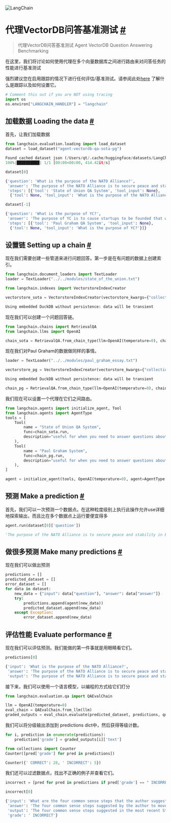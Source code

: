 

<Head>
  <script>
    {
      `(function() {
         var _hmt = _hmt || [];
(function() {
  var hm = document.createElement("script");
  hm.src = "https://hm.baidu.com/hm.js?e60fb290e204e04c5cb6f79b0ac1e697";
  var s = document.getElementsByTagName("script")[0]; 
  s.parentNode.insertBefore(hm, s);
})();
       })();`
    }
  </script>
</Head>

![LangChain](https://pica.zhimg.com/50/v2-56e8bbb52aa271012541c1fe1ceb11a2_r.gif)






 代理VectorDB问答基准测试
 [#](#agent-vectordb-question-answering-benchmarking "Permalink to this headline")
===================================================================================================================================

>  代理VectorDB问答基准测试 Agent VectorDB Question Answering Benchmarking

在这里，我们将讨论如何使用代理在多个向量数据库之间进行路由来对问答任务的性能进行基准测试
 
强烈建议您在启用跟踪的情况下进行任何评估/基准测试。请参阅此处[here](https://langchain.readthedocs.io/en/latest/tracing) 了解什么是跟踪以及如何设置它。
 







```  python
# Comment this out if you are NOT using tracing
import os
os.environ["LANGCHAIN_HANDLER"] = "langchain"

```







 加载数据 Loading the data
 [#](#loading-the-data "Permalink to this headline")
-----------------------------------------------------------------------



首先，让我们加载数据
 







```  python
from langchain.evaluation.loading import load_dataset
dataset = load_dataset("agent-vectordb-qa-sota-pg")

```








```  python
Found cached dataset json (/Users/qt/.cache/huggingface/datasets/LangChainDatasets___json/LangChainDatasets--agent-vectordb-qa-sota-pg-d3ae24016b514f92/0.0.0/fe5dd6ea2639a6df622901539cb550cf8797e5a6b2dd7af1cf934bed8e233e6e)
100%|██████████| 1/1 [00:00<00:00, 414.42it/s]

```










```  python
dataset[0]

```








```  python
{'question': 'What is the purpose of the NATO Alliance?',
 'answer': 'The purpose of the NATO Alliance is to secure peace and stability in Europe after World War 2.',
 'steps': [{'tool': 'State of Union QA System', 'tool_input': None},
  {'tool': None, 'tool_input': 'What is the purpose of the NATO Alliance?'}]}

```










```  python
dataset[-1]

```








```  python
{'question': 'What is the purpose of YC?',
 'answer': 'The purpose of YC is to cause startups to be founded that would not otherwise have existed.',
 'steps': [{'tool': 'Paul Graham QA System', 'tool_input': None},
  {'tool': None, 'tool_input': 'What is the purpose of YC?'}]}

```








设置链 Setting up a chain
 [#](#setting-up-a-chain "Permalink to this headline")
---------------------------------------------------------------------------

现在我们需要创建一些管道来进行问题回答。第一步是在有问题的数据上创建索引。






```  python
from langchain.document_loaders import TextLoader
loader = TextLoader("../../modules/state_of_the_union.txt")

```










```  python
from langchain.indexes import VectorstoreIndexCreator

```










```  python
vectorstore_sota = VectorstoreIndexCreator(vectorstore_kwargs={"collection_name":"sota"}).from_loaders([loader]).vectorstore

```








```  python
Using embedded DuckDB without persistence: data will be transient

```





现在我们可以创建一个问题回答链。
 







```  python
from langchain.chains import RetrievalQA
from langchain.llms import OpenAI

```










```  python
chain_sota = RetrievalQA.from_chain_type(llm=OpenAI(temperature=0), chain_type="stuff", retriever=vectorstore_sota.as_retriever(), input_key="question")

```






现在我们对Paul Graham的数据做同样的事情。
 







```  python
loader = TextLoader("../../modules/paul_graham_essay.txt")

```










```  python
vectorstore_pg = VectorstoreIndexCreator(vectorstore_kwargs={"collection_name":"paul_graham"}).from_loaders([loader]).vectorstore

```








```  python
Using embedded DuckDB without persistence: data will be transient

```










```  python
chain_pg = RetrievalQA.from_chain_type(llm=OpenAI(temperature=0), chain_type="stuff", retriever=vectorstore_pg.as_retriever(), input_key="question")

```






 我们现在可以设置一个代理在它们之间路由。







```  python
from langchain.agents import initialize_agent, Tool
from langchain.agents import AgentType
tools = [
    Tool(
        name = "State of Union QA System",
        func=chain_sota.run,
        description="useful for when you need to answer questions about the most recent state of the union address. Input should be a fully formed question."
    ),
    Tool(
        name = "Paul Graham System",
        func=chain_pg.run,
        description="useful for when you need to answer questions about Paul Graham. Input should be a fully formed question."
    ),
]

```










```  python
agent = initialize_agent(tools, OpenAI(temperature=0), agent=AgentType.ZERO_SHOT_REACT_DESCRIPTION, max_iterations=4)

```








 预测  Make a prediction
 [#](#make-a-prediction "Permalink to this headline")
-------------------------------------------------------------------------


首先，我们可以一次预测一个数据点。在这种粒度级别上执行此操作允许use详细地探索输出，而且比在多个数据点上运行要便宜得多





```  python
agent.run(dataset[0]['question'])

```








```  python
'The purpose of the NATO Alliance is to secure peace and stability in Europe after World War 2.'

```








 做很多预测 Make many predictions
 [#](#make-many-predictions "Permalink to this headline")
---------------------------------------------------------------------------------


现在我们可以做出预测
 







```  python
predictions = []
predicted_dataset = []
error_dataset = []
for data in dataset:
    new_data = {"input": data["question"], "answer": data["answer"]}
    try:
        predictions.append(agent(new_data))
        predicted_dataset.append(new_data)
    except Exception:
        error_dataset.append(new_data)

```








 评估性能 Evaluate performance
 [#](#evaluate-performance "Permalink to this headline")
-------------------------------------------------------------------------------


现在我们可以评估预测。我们能做的第一件事就是用眼睛看它们。






```  python
predictions[0]

```








```  python
{'input': 'What is the purpose of the NATO Alliance?',
 'answer': 'The purpose of the NATO Alliance is to secure peace and stability in Europe after World War 2.',
 'output': 'The purpose of the NATO Alliance is to secure peace and stability in Europe after World War 2.'}

```





接下来，我们可以使用一个语言模型，以编程的方式给它们打分






```  python
from langchain.evaluation.qa import QAEvalChain

```










```  python
llm = OpenAI(temperature=0)
eval_chain = QAEvalChain.from_llm(llm)
graded_outputs = eval_chain.evaluate(predicted_dataset, predictions, question_key="input", prediction_key="output")

```





我们可以将分级输出添加到 predictions dict中，然后获得等级计数。
 







```  python
for i, prediction in enumerate(predictions):
    prediction['grade'] = graded_outputs[i]['text']

```










```  python
from collections import Counter
Counter([pred['grade'] for pred in predictions])

```








```  python
Counter({' CORRECT': 28, ' INCORRECT': 5})

```






我们还可以过滤数据点，找出不正确的例子并查看它们。





```  python
incorrect = [pred for pred in predictions if pred['grade'] == " INCORRECT"]

```










```  python
incorrect[0]

```








```  python
{'input': 'What are the four common sense steps that the author suggests to move forward safely?',
 'answer': 'The four common sense steps suggested by the author to move forward safely are: stay protected with vaccines and treatments, prepare for new variants, end the shutdown of schools and businesses, and stay vigilant.',
 'output': 'The four common sense steps suggested in the most recent State of the Union address are: cutting the cost of prescription drugs, providing a pathway to citizenship for Dreamers, revising laws so businesses have the workers they need and families don’t wait decades to reunite, and protecting access to health care and preserving a woman’s right to choose.',
 'grade': ' INCORRECT'}

```








